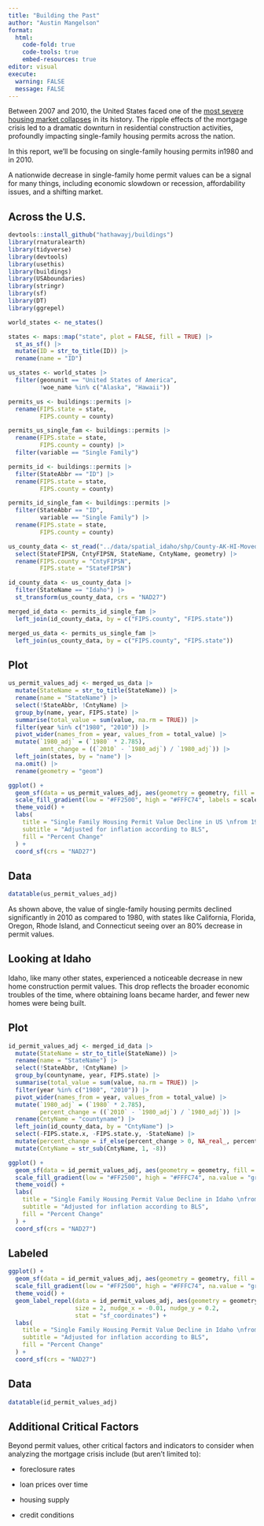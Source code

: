 ```yaml
---
title: "Building the Past"
author: "Austin Mangelson"
format: 
  html:
    code-fold: true
    code-tools: true
    embed-resources: true
editor: visual
execute: 
  warning: FALSE
  message: FALSE
---
```


Between 2007 and 2010, the United States faced one of the [most severe housing market collapses](https://en.wikipedia.org/wiki/Subprime_mortgage_crisis) in its history. The ripple effects of the mortgage crisis led to a dramatic downturn in residential construction activities, profoundly impacting single-family housing permits across the nation.

In this report, we'll be focusing on single-family housing permits in1980 and in 2010.

A nationwide decrease in single-family home permit values can be a signal for many things, including economic slowdown or recession, affordability issues, and a shifting market.

## Across the U.S.

```r

devtools::install_github("hathawayj/buildings")
library(rnaturalearth)
library(tidyverse)
library(devtools)
library(usethis)
library(buildings)
library(USAboundaries)
library(stringr)
library(sf)
library(DT)
library(ggrepel)

```

```r

world_states <- ne_states()

states <- maps::map("state", plot = FALSE, fill = TRUE) |>
  st_as_sf() |> 
  mutate(ID = str_to_title(ID)) |> 
  rename(name = "ID")

us_states <- world_states |> 
  filter(geonunit == "United States of America", 
         !woe_name %in% c("Alaska", "Hawaii"))

permits_us <- buildings::permits |> 
  rename(FIPS.state = state,
         FIPS.county = county)

permits_us_single_fam <- buildings::permits |> 
  rename(FIPS.state = state,
         FIPS.county = county) |> 
  filter(variable == "Single Family")

permits_id <- buildings::permits |> 
  filter(StateAbbr == "ID") |> 
  rename(FIPS.state = state,
         FIPS.county = county)

permits_id_single_fam <- buildings::permits |> 
  filter(StateAbbr == "ID",
         variable == "Single Family") |> 
  rename(FIPS.state = state,
         FIPS.county = county)

us_county_data <- st_read("../data/spatial_idaho/shp/County-AK-HI-Moved-USA-Map.shp") |> 
  select(StateFIPSN, CntyFIPSN, StateName, CntyName, geometry) |> 
  rename(FIPS.county = "CntyFIPSN",
         FIPS.state = "StateFIPSN")

id_county_data <- us_county_data |> 
  filter(StateName == "Idaho") |> 
  st_transform(us_county_data, crs = "NAD27")

merged_id_data <- permits_id_single_fam |> 
  left_join(id_county_data, by = c("FIPS.county", "FIPS.state"))

merged_us_data <- permits_us_single_fam |> 
  left_join(us_county_data, by = c("FIPS.county", "FIPS.state"))

```

::: panel-tabset
## Plot

```r

us_permit_values_adj <- merged_us_data |> 
  mutate(StateName = str_to_title(StateName)) |> 
  rename(name = "StateName") |> 
  select(!StateAbbr, !CntyName) |> 
  group_by(name, year, FIPS.state) |> 
  summarise(total_value = sum(value, na.rm = TRUE)) |> 
  filter(year %in% c("1980", "2010")) |> 
  pivot_wider(names_from = year, values_from = total_value) |> 
  mutate(`1980_adj` = (`1980` * 2.785),
         amnt_change = ((`2010` - `1980_adj`) / `1980_adj`)) |> 
  left_join(states, by = "name") |> 
  na.omit() |> 
  rename(geometry = "geom")

ggplot() +
  geom_sf(data = us_permit_values_adj, aes(geometry = geometry, fill = amnt_change)) +
  scale_fill_gradient(low = "#FF2500", high = "#FFFC74", labels = scales::percent_format()) + 
  theme_void() +
  labs(
    title = "Single Family Housing Permit Value Decline in US \nfrom 1980 to 2010",
    subtitle = "Adjusted for inflation according to BLS",
    fill = "Percent Change"
  ) +
  coord_sf(crs = "NAD27")

```

## Data

```r

datatable(us_permit_values_adj)

```
:::

As shown above, the value of single-family housing permits declined significantly in 2010 as compared to 1980, with states like California, Florida, Oregon, Rhode Island, and Connecticut seeing over an 80% decrease in permit values.

## Looking at Idaho

Idaho, like many other states, experienced a noticeable decrease in new home construction permit values. This drop reflects the broader economic troubles of the time, where obtaining loans became harder, and fewer new homes were being built.

::: panel-tabset
## Plot

```r

id_permit_values_adj <- merged_id_data |> 
  mutate(StateName = str_to_title(StateName)) |> 
  rename(name = "StateName") |> 
  select(!StateAbbr, !CntyName) |> 
  group_by(countyname, year, FIPS.state) |> 
  summarise(total_value = sum(value, na.rm = TRUE)) |> 
  filter(year %in% c("1980", "2010")) |> 
  pivot_wider(names_from = year, values_from = total_value) |> 
  mutate(`1980_adj` = (`1980` * 2.785),
         percent_change = ((`2010` - `1980_adj`) / `1980_adj`)) |> 
  rename(CntyName = "countyname") |> 
  left_join(id_county_data, by = "CntyName") |> 
  select(-FIPS.state.x, -FIPS.state.y, -StateName) |> 
  mutate(percent_change = if_else(percent_change > 0, NA_real_, percent_change)) |> 
  mutate(CntyName = str_sub(CntyName, 1, -8))

ggplot() +
  geom_sf(data = id_permit_values_adj, aes(geometry = geometry, fill = percent_change)) +
  scale_fill_gradient(low = "#FF2500", high = "#FFFC74", na.value = "grey85", labels = scales::percent_format()) + 
  theme_void() +
  labs(
    title = "Single Family Housing Permit Value Decline in Idaho \nfrom 1980 to 2010",
    subtitle = "Adjusted for inflation according to BLS",
    fill = "Percent Change"
  ) +
  coord_sf(crs = "NAD27")

```

## Labeled

```r

ggplot() +
  geom_sf(data = id_permit_values_adj, aes(geometry = geometry, fill = percent_change)) +
  scale_fill_gradient(low = "#FF2500", high = "#FFFC74", na.value = "grey85", labels = scales::percent_format()) + 
  theme_void() +
  geom_label_repel(data = id_permit_values_adj, aes(geometry = geometry, label = CntyName), 
                   size = 2, nudge_x = -0.01, nudge_y = 0.2, 
                   stat = "sf_coordinates") +
  labs(
    title = "Single Family Housing Permit Value Decline in Idaho \nfrom 1980 to 2010",
    subtitle = "Adjusted for inflation according to BLS",
    fill = "Percent Change"
  ) +
  coord_sf(crs = "NAD27")

```

## Data

```r

datatable(id_permit_values_adj)

```
:::

## Additional Critical Factors

Beyond permit values, other critical factors and indicators to consider when analyzing the mortgage crisis include (but aren't limited to):

-   foreclosure rates

-   loan prices over time

-   housing supply

-   credit conditions
